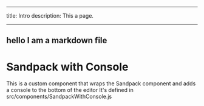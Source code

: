 
---

title: Intro
description: This a page.

---

## hello I am a markdown file

# Sandpack with Console

<SandpackConsole />

This is a custom component that wraps the Sandpack component
and adds a console to the bottom of the editor
It's defined in src/components/SandpackWithConsole.js
